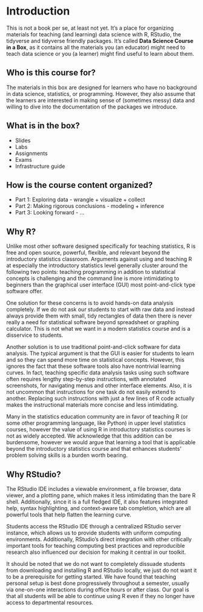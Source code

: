 # Introduction {#intro}

This is not a book per se, at least not yet. It's a place for organizing 
materials for teaching (and learning) data science with R, RStudio, the 
tidyverse and tidyverse friendly packages. It's called 
__Data Science Course in a Box__, as it contains all the materials you 
(an educator) might need to teach data science or you (a learner) might 
find useful to learn about them.

## Who is this course for?

The materials in this box are designed for learners who have no background 
in data science, statistics, or programming. However, they also assume that 
the learners are interested in making sense of (sometimes messy) data and 
willing to dive into the documentation of the packages we introduce.

## What is in the box?

- Slides
- Labs
- Assignments
- Exams
- Infrastructure guide

## How is the course content organized?

- Part 1: Exploring data - wrangle + visualize + collect
- Part 2: Making rigorous conclusions - modeling + inference
- Part 3: Looking forward - ...

## Why R?

Unlike most other software designed specifically for teaching statistics, R 
is free and open source, powerful, flexible, and relevant beyond the 
introductory statistics classroom. Arguments against using and teaching 
R at especially the introductory statistics level generally cluster around 
the following two points: teaching programming in addition to statistical 
concepts is challenging and the command line is more intimidating to beginners 
than the graphical user interface (GUI) most point-and-click type software 
offer.

One solution for these concerns is to avoid hands-on data analysis completely. 
If we do not ask our students to start with raw data and instead always provide 
them with small, tidy rectangles of data then there is never really a need for 
statistical software beyond spreadsheet or graphing calculator. This is not 
what we want in a modern statistics course and is a disservice to students.

Another solution is to use traditional point-and-click software for data 
analysis. The typical argument is that the GUI is easier for students to learn 
and so they can spend more time on statistical concepts. However, this ignores 
the fact that these software tools also have nontrivial learning curves. In 
fact, teaching specific data analysis tasks using such software often requires 
lengthy step-by-step instructions, with annotated screenshots, for navigating 
menus and other interface elements. Also, it is not uncommon that instructions 
for one task do not easily extend to another. Replacing such instructions with 
just a few lines of R code actually makes the instructional materials more 
concise and less intimidating.

Many in the statistics education community are in favor of teaching R (or some 
other programming language, like Python) in upper level statistics courses, 
however the value of using R in introductory statistics courses is not as widely 
accepted. We acknowledge that this addition can be burdensome, however we would 
argue that learning a tool that is applicable beyond the introductory statistics 
course and that enhances students' problem solving skills is a burden worth 
bearing.

## Why RStudio?

The RStudio IDE includes a viewable environment, a file browser, data viewer, 
and a plotting pane, which makes it less intimidating than the bare R shell. 
Additionally, since it is a full fledged IDE, it also features integrated help, 
syntax highlighting, and context-aware tab completion, which are all powerful 
tools that help flatten the learning curve.

Students access the RStudio IDE through a centralized RStudio server instance, 
which allows us to provide students with uniform computing environments. 
Additionally, RStudio's direct integration with other critically important tools 
for teaching computing best practices and reproducible research also influenced 
our decision for making it central in our toolkit.

It should be noted that we do not want to completely dissuade students from 
downloading and installing R and RStudio locally, we just do not want it to be 
a prerequisite for getting started. We have found that teaching personal setup 
is best done progressively throughout a semester, usually via one-on-one 
interactions during office hours or after class. Our goal is that all students 
will be able to continue using R even if they no longer have access to 
departmental resources.
